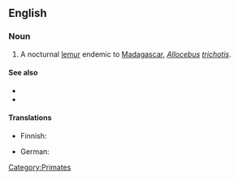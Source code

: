 ==English==

===Noun===
{{en-noun|sg=[[hairy]]-[[ear]]ed [[dwarf lemur]]}}

# A nocturnal [[lemur]] endemic to [[Madagascar]], ''[[Allocebus]] [[trichotis]]''.

====See also====
*{{pedialite|Hairy-eared Dwarf Lemur}}
*{{specieslite|Allocebus trichotis}}

====Translations====
{{trans-top|''Allocebus trichotis''}}
* Finnish: {{t-|fi|karvakorvamaki}}
{{trans-mid}}
* German: {{t|de|Büschelohrmaki|g=m}}
{{trans-bottom}}

[[Category:Primates]]
